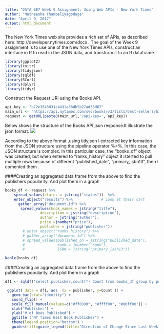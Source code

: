 ---
title: "DATA 607 Week 9 Assignment: Using Web APIs - New York Times"
author: "Matheesha Thambeliyagodage"
date: "April 9, 2017"
output: html_document
---
The New York Times web site provides a rich set of APIs, as described here: http://developer.nytimes.com/docs . The goal of the Week 9 assignment is to use one of the New York Times APIs, construct an interface in R to read in the JSON data, and transform it to an R dataframe.

```{r results='hide', message=FALSE, warning=FALSE}

library(ggplot2)
library(knitr)
library(tidyjson)
library(sqldf)
library(RCurl)
library(dplyr)
library(tidyr)


```
Construct the Request URI using the Books API.
```{r}
api_key <- "b72e3548831c4431a88db5b27ad33d87"
main_url <- "https://api.nytimes.com/svc/books/v3/lists/best-sellers/history.json"
request <- getURL(paste0(main_url,'?api-key=', api_key))
```
Below shows the structure of the Books API json response.It illustrate the json format.
![](https://raw.githubusercontent.com/mathsanu/CUNY_MSDA/master/DATA607/W9/NYT_API.jpg)

According to the above format ,using tidyjson I extracted key information from the JSON structure using the pipeline operator %>%. In this case, the JSON structure is complex. In this particular case, the "books_df" object was created, but when entered to "ranks_history" object it isterted to pull multiple rows because of different "published_date", "primary_isbn13", then I comented them . 

####Creating an aggregated data frame from the above to find the publishers popularity. And plot them in a graph

```{r}
books_df <- request %>% 
    spread_values(status = jstring("status"))  %>%
    enter_object("results") %>%             # Look at their cart
      gather_array("document.id") %>%
       spread_values(book_names = jstring("title"), 
                description = jstring("description"),
                author = jstring("author"),
                price =jnumber("price"),
                publisher = jstring("publisher"))
        # enter_object("ranks_history") %>% 
        # gather_array("document.id") %>%
        # spread_values(published_on = jstring("published_date"),
        #               rank = jnumber("rank"),
        #               ISBN = jstring("primary_isbn13"))
```
```{r}
kable(books_df)
```

####Creating an aggregated data frame from the above to find the publishers popularity. And plot them in a graph
```{r}
df1 <- sqldf("select publisher,count(*) Count from books_df group by publisher ") 
```

```{r}
 ggplot( data = df1, aes  (x = publisher, y=Count )) + 
   geom_bar(stat="identity") + 
   coord_flip() +
   scale_fill_manual(values=c("#ff0000", "#ffff00", "#00ff00")) + 
   xlab("Publisher") + 
   ylab("# of Boos Published") +
   ggtitle ("NY Times Best Book Publisher") +
   theme(legend.position="bottom") +
   guides(fill=guide_legend(title="Direction of Change Since Last Week:"))
```

